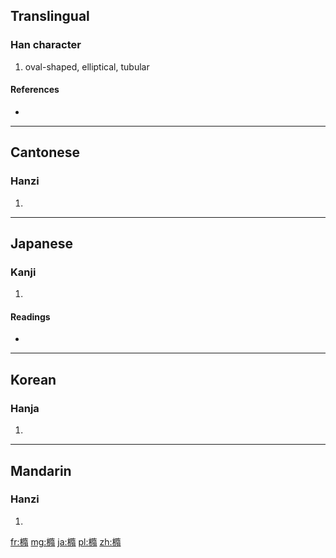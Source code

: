 {{also|椭|楕}}
==Translingual==

===Han character===
{{Han char|rn=75|rad=木|as=12|sn=16|four=4492<sub>7</sub>|canj=木弓中月 (DNLB)}}

# oval-shaped, elliptical, tubular

====References====
* {{Han ref|kx=0554.120|dkj=15565|dj=0943.030|hdz=21285.070|uh=6A62|ud=27234|bh=BEF2|bd=48882}}

----

==Cantonese==

===Hanzi===
{{yue-hanzi|jyut=|y=to5|sim=椭}}

# {{defn|Cantonese|sort=木12}}

----

==Japanese==

===Kanji===
{{ja-kanji|grade=|rs=木12}}

# {{defn|Japanese|sort=木12}}

====Readings====
* {{ja-readings|on=[[だ]] (da)|kun=[[こばんが]] (kobanga)}}

----

==Korean==

===Hanja===
{{ko-hanja|hangeul=타|eumhun=|rv=ta|mr=t'a|y=tha}}

# {{defn|Korean|sort=木12}}

----

==Mandarin==

===Hanzi===
{{cmn-hanzi|sim=椭|pin=[[tuǒ]] ([[tuo3]])|wg=t'o<sup>3</sup>}}

# {{defn|Mandarin|sort=木12}}

[[fr:橢]]
[[mg:橢]]
[[ja:橢]]
[[pl:橢]]
[[zh:橢]]